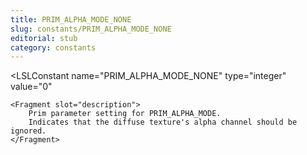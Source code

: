 ```yaml
---
title: PRIM_ALPHA_MODE_NONE
slug: constants/PRIM_ALPHA_MODE_NONE
editorial: stub
category: constants
---
```


<LSLConstant
	name="PRIM_ALPHA_MODE_NONE"
	type="integer"
	value="0"
>
	<Fragment slot="description">
		Prim parameter setting for PRIM_ALPHA_MODE.
		Indicates that the diffuse texture's alpha channel should be ignored.
	</Fragment>
</LSLConstant>

